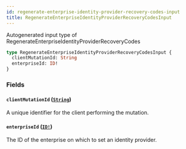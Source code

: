 ```yaml
---
id: regenerate-enterprise-identity-provider-recovery-codes-input
title: RegenerateEnterpriseIdentityProviderRecoveryCodesInput
---
```


Autogenerated input type of RegenerateEnterpriseIdentityProviderRecoveryCodes

```graphql
type RegenerateEnterpriseIdentityProviderRecoveryCodesInput {
  clientMutationId: String
  enterpriseId: ID!
}
```

### Fields

#### `clientMutationId` ([`String`](/docs/api/scalars/string))

A unique identifier for the client performing the mutation.

#### `enterpriseId` ([`ID!`](/docs/api/scalars/id))

The ID of the enterprise on which to set an identity provider.
